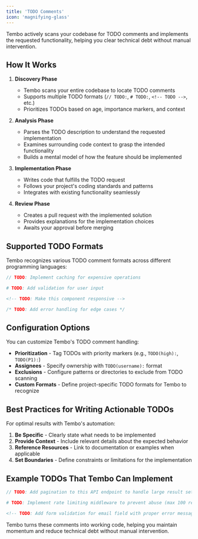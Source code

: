 ```yaml
---
title: 'TODO Comments'
icon: 'magnifying-glass'
---
```


Tembo actively scans your codebase for TODO comments and implements the requested functionality, helping you clear technical debt without manual intervention.

## How It Works

1. **Discovery Phase**

   - Tembo scans your entire codebase to locate TODO comments
   - Supports multiple TODO formats (`// TODO:`, `# TODO:`, `<!-- TODO -->`, etc.)
   - Prioritizes TODOs based on age, importance markers, and context

2. **Analysis Phase**

   - Parses the TODO description to understand the requested implementation
   - Examines surrounding code context to grasp the intended functionality
   - Builds a mental model of how the feature should be implemented

3. **Implementation Phase**

   - Writes code that fulfills the TODO request
   - Follows your project's coding standards and patterns
   - Integrates with existing functionality seamlessly

4. **Review Phase**
   - Creates a pull request with the implemented solution
   - Provides explanations for the implementation choices
   - Awaits your approval before merging

## Supported TODO Formats

Tembo recognizes various TODO comment formats across different programming languages:

```javascript
// TODO: Implement caching for expensive operations
```

```python
# TODO: Add validation for user input
```

```html
<!-- TODO: Make this component responsive -->
```

```java
/* TODO: Add error handling for edge cases */
```

## Configuration Options

You can customize Tembo's TODO comment handling:

- **Prioritization** - Tag TODOs with priority markers (e.g., `TODO(high):`, `TODO(P1):`)
- **Assignees** - Specify ownership with `TODO(username):` format
- **Exclusions** - Configure patterns or directories to exclude from TODO scanning
- **Custom Formats** - Define project-specific TODO formats for Tembo to recognize

## Best Practices for Writing Actionable TODOs

For optimal results with Tembo's automation:

1. **Be Specific** - Clearly state what needs to be implemented
2. **Provide Context** - Include relevant details about the expected behavior
3. **Reference Resources** - Link to documentation or examples when applicable
4. **Set Boundaries** - Define constraints or limitations for the implementation

## Example TODOs That Tembo Can Implement

```javascript
// TODO: Add pagination to this API endpoint to handle large result sets
```

```python
# TODO: Implement rate limiting middleware to prevent abuse (max 100 requests per minute)
```

```html
<!-- TODO: Add form validation for email field with proper error messaging -->
```

Tembo turns these comments into working code, helping you maintain momentum and reduce technical debt without manual intervention.
